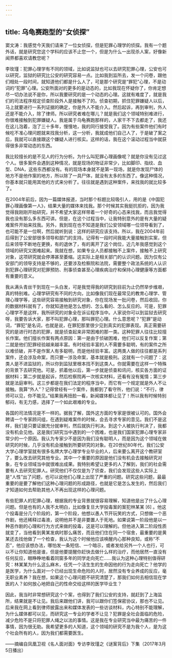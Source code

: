```yaml
---
---
---
```

title: 乌龟赛跑型的“女侦探”
---




窦文涛：我感觉今天我们请来了一位女侦探，但是犯罪心理学的侦探。我有一个题外话，就是研究您这个学科的应该不止您一个，但是为什么一出现杀人案，好像新闻界都喜欢请教您呢？

李玫瑾：犯罪心理学有不同的领域，比如说监狱也可以去研究犯罪心理，公安也可以研究，监狱的研究比公安的研究容易一点。比如我到监所去，发一个问卷，跟他们相处一段时间，就知道他们都是什么人了，可是那个研究是“罪犯”心理，不是动词的“犯罪”心理。公安所面对的更多的是动态的，比如我现在怀疑你了，你肯定想尽一切办法说不是你，所以我要研究的是一个动态的心理。这就有难度了，就是我们的司法程序规定侦查阶段外人是接触不了的。侦查初期，抓住犯罪嫌疑人以后，马上就要进行一系列证据的确定，你是外人不能介入。然后起诉，再到审判，外人还是不能介入，除了律师。所以研究者难在哪儿？就是我们这个领域特别难进行，你很难接触到犯罪嫌疑人。我是属于乌龟赛跑那样的，人家干不下去都走了，我还在这儿泡着，泡了三十多年，慢慢地，我的同行接受我了。因为有些案件他们有时候吃不准心理问题就来找我分析，这一分析，我就成他们自己人了，于是破了案之后，我就可以直接跟这个嫌疑人进行核实。这样的话，我在这个滚动过程当中就获得很多非常动态的东西。

我比较擅长的是不见人的行为分析。为什么叫犯罪心理画像呢？就是你没有见过这个人。很多案件会遇到这种情况，就是现场的物证非常少，比如脚印、指纹、血型、DNA，这些东西都没有。有的现场本身就不是第一现场，就是你发现尸体的地方不是他作案的地方，所以除了一具尸体，就没有太多的东西了。像这种情况，你基本就只能用其他的方式来分析了。往往就是遇到这种案件，来找我的就比较多了。

在2004年前后，因为一篇媒体报道，当时那个标题比较吸引人，用的是《中国犯罪心理画像第一人》，结果大量的媒体来找我。那个时候其实我挺抗拒的，因为我觉得我刚刚开始研究，并不希望大家这样带着一个好奇的心态来找我，而且我觉得我也没有那么多东西可讲。但是，在这个过程当中，让我特别意外的是有大量的疑难案件开始来找我。另外，我到现在也不知道是我们公安领域哪一位领导看到了，也可能不是一位啊，然后就听到说：这样的研究应该支持。所以，我在2004年前后得到了公安部很多领导和部门的支持。记得有一段时间我能大量接触到实案，但后来领导不断地在更换，有的退休了，有的离开了这个岗位，近几年我感觉到这个领域的研究又困难起来。我就在想，如果专业人员都接触不上案件，接触不上研究对象，这项研究就会停滞甚至萎缩。这实际上是相关部门的认识问题。因为仅有公安部门的领导支持是不够的，还要涉及检察院和法院，需要整个政法系统的人认识到犯罪心理研究对犯罪预防、刑事侦查甚至心理疾病治疗和保持心理健康等方面都有重要的意义。

我从满头青丝干到现在一头白发，可是我觉得我的研究到目前为止仍然举步维艰，真的特别难。心理学研究有不同的方向，比如像我们现在最常见的教育心理学、管理心理学等，这些研究容易接触到研究对象，你在现场发一批问卷，然后收回，你的数据材料就有了，你就知道他是怎么想的、怎么看的、怎么反应的。可是，犯罪心理学不是这样，我所研究的对象全在诉讼程序当中。人家说你可以到监狱去研究呀，我要告诉大家，那不叫犯罪心理，那叫罪犯心理。什么意思呢？“犯罪”是动词，“罪犯”是名词，也就是说，在罪犯那里很少见到真实的犯罪表现。真正需要研究的是进行时态的犯罪，就是侦查起来非常困难的那一类。这种犯罪人往往比较擅长作案。他们擅长作案有两点原因：第一是由于侦破困难，他们可以反复作案；第二就是他们犯罪经验越来越丰富。有时经验丰富的人不需要多聪明，有的案件之所以难侦破，并不是作案人有多聪明，而是他经验丰富。这两类人做的往往都是系列案件，还会涉及命案，而只要一涉及命案，基本就是极刑。这就有一个问题了：这类人是不进监狱的，所以你到监狱里根本找不到这类人。你就需要在这样一个特殊的背景下去研究他。可是，抓着他以后，第一步就是侦查和讯问，核实各方面的证据材料；第二步就是起诉，然后检察院再一次核实材料，还看有没有冤情；第三步就是法庭审判。这三步都是在我们法定的程序当中，而它有一个规定就是外人不让接触。我算“外人”？记得曾经有一个案件，我都到了看守所，他们说：“不行，律师可以见，你不能见。”结果我再扭脸一看，新闻媒体都让见了！所以我有时候特别郁闷，有无力感，选择了一个如此艰难的专业。

各国的司法情况是不一样的。据我了解，国外这方面的专家是很被认可的。国外会聘请一个专家顾问组，在遇到疑难案件的时候，会去寻求专家的意见。我们不是这样，我们是只要证据充分就审判，然后就执行判决。到这个人被执行判决了，我都没有机会见他。这是我们研究当中遇到的一个困难，也是我们国家犯罪心理专家非常少的一个原因。我认为专家少不是因为我们没有聪明人，而是因为这个领域在做研究的时候，几乎没有机会接触到所要研究的对象。在20世纪80年代，我们公安大学心理学室就有很多名牌大学心理学专业毕业的人，后来要么离开这个教研室了，要么改去研究其他专业。其中一个重要的原因是他们没有机会去接触研究对象，在专业领域当中就很难出成果。我特别希望让更多的人了解到，我们的社会需要有人去研究犯罪人。研究他们不仅仅是为了侦查，我们会发现这些人实际上是“人性”出了问题，也可以说他们心理上出现了严重的问题。研究这些问题，最最重要的是要了解他们这种心理问题的形成路径，也就是它是怎么发生的，然后我们才知道如何去帮助其他人不再出现这样的心理问题。

有些犯罪人的犯罪心理，根据我的专业背景就很容易理解，知道他是出了什么心理问题。但是也有的人我不太明白，比如像复旦大学投毒案的案犯林某某 [6] 。他这个投毒是分几个阶段的，第一个阶段，他想以愚人节开玩笑的方式，只想做一个恶作剧，他还稀释过毒液，说明他并不是非要置人于死地。如果说第一阶段他是以一种恶作剧的心理和行为方式来做的投毒，这是可以理解的。但他进入第二阶段性质就变了，当他看到黄某发病时那么痛苦，而且他们住在同一个宿舍，最重要的是黄某还去找他做了一个检查，我认为这个时候他应该唤醒内心那种良知，或称“不忍”，他应该想办法，哪怕发一条短信、一个暗示，或者发给另外一个人也行，可以不让你知道他是谁，但是他要提醒你赶快去做什么样的治疗，而他居然一直没有任何反应，眼睁睁地看着同窗多年的同学走向死亡……我认为这种心理特别值得研究：林某某为什么这么麻木，任凭一个活生生的生命因他的行为走向死亡？他学的是医学，为什么面对一个已经出现生命危险的人时，居然没有专业养成的反应，毫无职业素养？我在想，如果这个心理问题不研究清楚了，那我们如何去相信现在学医的人？如何放心地把自己的性命交给这样的医学毕业生？

因此，我当时非常想研究这个个案，也得到了我们公安的支持，就赶到了上海监所，结果就是不让见。我后来跟他们讲，我可以跟你们签保密协议，那也不让见。后来我在网上看到律师披露出来和媒体发表的一些访谈材料，内心特别不能理解，为什么媒体都可以见，而研究这一专业的学者不让见？犯罪是全社会面临的危险，减少危险不是只将犯罪人绳之以法的事情。这是我在专业研究当中最为痛苦的一件事情，因为很无助。我希望更多的人知道，这个领域的研究不是为我个人，是为这个社会所有的人，因为我们都需要医生。

——摘编自凤凰卫视《名人面对面》专访李玫瑾之《谜案背后》下集（2017年3月5日播出）